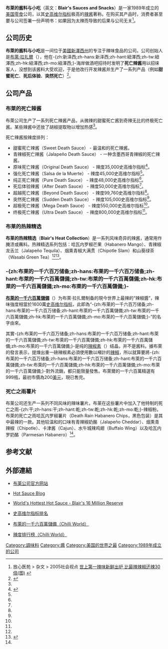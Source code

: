 {{noteTA
|T=zh-cn:布莱尔酱料小吃;zh-hant:布萊的醬料與小吃;
|1=zh-cn:布莱尔;zh-hant:布萊;
}}
{{Infobox_Company
|company_name  = 布莱的酱料与小吃
|company_logo  = [[File:blairsauceslogo.jpg|200px]]
|company_type  = [[私人公司|私人公司]]
|company_slogan = FEEL ALIVE!
|foundation    = 1989年
|location      = [[美国|美国]][[新泽西州|新泽西州]]
|key_people    = [[布萊·拉扎爾|布萊·拉扎爾]]
|num_employees =
|products      = 布萊的死亡辣酱<br>布莱的热辣精选<br>[[布萊的一千六百萬儲備|布萊的一千六百萬儲備]]
|homepage      = [http://www.extremefood.com 布莱公司官方网站]
}}
'''布萊的酱料与小吃'''（英文：'''Blair's Sauces and Snacks'''）是一家1989年成立的[[美国|美国]][[零食|零食]]公司，以其[[史高维尔指标|史高维尔指标]]极高的[[辣酱|辣酱]]著称。在购买其产品时，消费者甚至要与公司签署一份声明书：如果因为太辣而导致的后果与公司无关<ref>放心医苑 > 杂文 > 2005社会视点 [http://www.fx120.net/scribble/sssd/200601090858262529.htm 世上第一辣味新鲜出炉 比最辣辣椒还辣30倍(图)] {{Wayback|url=http://www.fx120.net/scribble/sssd/200601090858262529.htm |date=20120504181758 }}</ref>。

== 公司历史 ==
'''布萊的酱料与小吃'''是一间位于[[美國|美國]][[新澤西州|新澤西州]]的专注于辣味食品的公司。公司创始人是[[布萊·拉扎爾|布萊·拉扎爾]]（{{lang|en|Blair Lazar}}），他在-{zh:新泽西;zh-hans:新泽西;zh-hant:紐澤西;zh-tw:紐澤西;zh-hk:紐澤西;zh-mo:紐澤西;}-海岸做酒吧招待时发明了'''死亡辣酱'''用以招徕客人，没想到该酱料大受欢迎，于是他改行开发辣酱并生产了一系列产品（例如'''甜蜜死亡'''、'''死后体验'''、'''突然死亡'''）<ref name=blafd>{{Cite web |url=http://www.extremefood.com/ |title=布莱公司官方网站 |accessdate=2020-10-08 |archive-date=2020-09-05 |archive-url=https://web.archive.org/web/20200905200637/https://extremefood.com/ |dead-url=no }}</ref>。

== 公司产品 ==
===布萊的死亡辣酱===
布萊公司生产了一系列死亡辣酱产品，从微辣的甜蜜死亡酱到奇辣无比的终极死亡酱。某些辣酱中还放了胡椒提取物以增加热感<ref name=blafd />。

死亡辣酱按辣度排列：
*甜蜜死亡辣酱（Sweet Death Sauce） - 最温和的死亡辣酱。
*青辣椒死亡辣酱（Jalapeño Death Sauce） - 一种含墨西哥青辣椒的死亡辣酱。
*原味死亡辣酱（Original Death Sauce） - 辣度35,000史高维尔指标<ref name=scoville>{{Cite web |url=http://www.scottrobertsweb.com/scoville-scale.php |title=Scoville Scale Chart for Hot Sauce and Hot Peppers |accessdate=2010-01-05 |archive-date=2010-01-05 |archive-url=https://web.archive.org/web/20100105152617/http://www.scottrobertsweb.com/scoville-scale.php |dead-url=no }}</ref>。
*强化死亡辣酱（Salsa de la Muerte） - 辣度45,000史高维尔指标<ref name=scoville />。
*纯正死亡辣酱（Pure Death Sauce） - 辣度48,000史高维尔指标<ref name=scoville />。
*死后体验辣酱（After Death Sauce） - 辣度50,000史高维尔指标<ref name=scoville />。
*超越死亡辣酱（Beyond Death Sauce） - 辣度99,760史高维尔指标<ref name=scoville />。
*突然死亡辣酱（Sudden Death Sauce） - 辣度105,000史高维尔指标<ref name=scoville />。
*超极死亡辣酱（Mega Death Sauce） - 辣度550,000史高维尔指标<ref name=scoville />。
*终极死亡辣酱（Ultra Death Sauce） - 辣度800,000史高维尔指标<ref name=scoville />。

=== 布莱的热辣精选 ===
'''布莱的热辣精选'''（'''Blair's Heat Collection'''）是一系列风味奇异的辣酱，通常用作腌渍或蘸料。热辣精选系列包括：哈瓦内罗椒芒果（Habanero Mango）、青辣椒龙舌兰（Jalapeño Tequila）、烟熏青椒大满贯（Chipotle Slam）和山葵绿茶（Wasabi Green Tea）<ref name=blafd /><ref>{{Cite web |url=http://www.hotsauceblog.com/ |title=Hot Sauce Blog |accessdate=2010-01-05 |archive-date=2010-02-11 |archive-url=https://web.archive.org/web/20100211021104/http://www.hotsauceblog.com/ |dead-url=no }}</ref>。

=== -{zh:布莱的一千六百万储备;zh-hans:布莱的一千六百万储备;zh-hant:布萊的一千六百萬儲備;zh-tw:布萊的一千六百萬儲備;zh-hk:布萊的一千六百萬儲備;zh-mo:布萊的一千六百萬儲備;}- ===

'''[[布萊的一千六百萬儲備|布萊的一千六百萬儲備]]'''（'''{{lang|en|Blair's 16 Million Reserve}}'''）为布萊·拉扎爾制备的現今世界上最辣的“辣椒醬”，辣味強度相當於1600萬[[史高维尔指标|史高维尔指标]]，此即為“-{zh:布莱的一千六百万储备;zh-hans:布莱的一千六百万储备;zh-hant:布萊的一千六百萬儲備;zh-tw:布萊的一千六百萬儲備;zh-hk:布萊的一千六百萬儲備;zh-mo:布萊的一千六百萬儲備;}-”的名字由來。

其實-{zh:布莱的一千六百万储备;zh-hans:布莱的一千六百万储备;zh-hant:布萊的一千六百萬儲備;zh-tw:布萊的一千六百萬儲備;zh-hk:布萊的一千六百萬儲備;zh-mo:布萊的一千六百萬儲備;}-是纯的[[辣椒素|辣椒素]]（{{lang|en|capsaicinoids}}）结晶，并不是酱料。據布萊的發言表示，提煉出重一磅辣椒素必須使用數以噸計的[[辣椒|辣椒]]，所以就算要將-{zh:布莱的一千六百万储备;zh-hans:布莱的一千六百万储备;zh-hant:布萊的一千六百萬儲備;zh-tw:布萊的一千六百萬儲備;zh-hk:布萊的一千六百萬儲備;zh-mo:布萊的一千六百萬儲備;}-對外流銷，都只能限量發售。布萊爾的一千六百萬精選有999瓶，最初市價為200[[美元|美元]]，現已售完。

=== 死亡之雨薯片 ===
布莱公司还生产一系列不同风味的辣味薯片。布莱在这些薯片中加入了他特制的死亡之雨-{zh:干;zh-hans:干;zh-hant:乾;zh-tw:乾;zh-hk:乾;zh-mo:乾;}-辣椒粉。布萊的死亡之雨哈瓦内罗椒薯片（Death Rain Habanero Chips，黑色包装）是其中最辣的一款。其他较温和的口味有青辣椒奶酪（Jalapeño Cheddar）、烟熏青辣椒（Chipotle）、卡津酱（Cajun）、水牛城辣鸡翅（Buffalo Wing）以及哈瓦内罗奶酪（Parmesan Habanero）<ref name=blafd />。

== 参考文献 ==
{{Reflist}}

==外部連結==
* {{en}}[http://www.extremefood.com 布莱公司官方网站] {{Wayback|url=http://www.extremefood.com/ |date=20200905200637 }}
* {{en}}[http://www.hotsauceblog.com/ Hot Sauce Blog] {{Wayback|url=http://www.hotsauceblog.com/ |date=20100211021104 }}
* {{en}}[http://www.buzzle.com/editorials/7-4-2006-101298.asp World's Hottest Hot Sauce - Blair's 16 Million Reserve] {{Wayback|url=http://www.buzzle.com/editorials/7-4-2006-101298.asp |date=20090924045748 }}
* {{en}}[http://www.scottrobertsweb.com/scoville-scale.php 史高维尔指标排名] {{Wayback|url=http://www.scottrobertsweb.com/scoville-scale.php |date=20100105152617 }}
* {{en}}[http://www.chilliworld.com/SP6.asp?p_id=63 布萊的一千六百萬儲備（Chilli World）] {{Wayback|url=http://www.chilliworld.com/SP6.asp?p_id=63 |date=20100107181833 }}
* {{en}}[http://www.chilliworld.com/FactFile/Scoville_Scale.asp 辣度排行榜（Chilli World）] {{Wayback|url=http://www.chilliworld.com/FactFile/Scoville_Scale.asp |date=20100110071521 }}

{{辣醬|state=collapsed}}
[[Category:調味料|Category:調味料]]
[[Category:醬|Category:醬]]
[[Category:美国的世界之最|Category:美国的世界之最]]
[[Category:1989年成立的公司|Category:1989年成立的公司]]